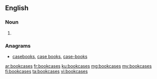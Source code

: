 ==English==

===Noun===
{{head|en|plural}}

# {{plural of|bookcase|lang=en|nocat=1}}

===Anagrams===
* [[casebooks#English|casebooks]], [[case books#English|case books]], [[case-books#English|case-books]]

[[ar:bookcases]]
[[fr:bookcases]]
[[ku:bookcases]]
[[mg:bookcases]]
[[my:bookcases]]
[[fi:bookcases]]
[[ta:bookcases]]
[[vi:bookcases]]
